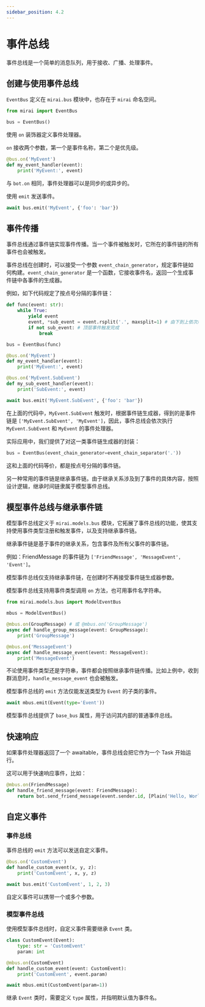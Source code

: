 ```yaml
---
sidebar_position: 4.2
---
```


# 事件总线

事件总线是一个简单的消息队列，用于接收、广播、处理事件。

## 创建与使用事件总线

`EventBus` 定义在 `mirai.bus` 模块中，也存在于 `mirai` 命名空间。

```python
from mirai import EventBus

bus = EventBus()
```

使用 `on` 装饰器定义事件处理器。

`on` 接收两个参数，第一个是事件名称，第二个是优先级。

```python
@bus.on('MyEvent')
def my_event_handler(event):
    print('MyEvent:', event)
```

与 `bot.on` 相同，事件处理器可以是同步的或异步的。

使用 `emit` 发送事件。

```python
await bus.emit('MyEvent', {'foo': 'bar'})
```

## 事件传播

事件总线通过事件链实现事件传播。当一个事件被触发时，它所在的事件链的所有事件也会被触发。

事件总线在创建时，可以接受一个参数 `event_chain_generator`，规定事件链如何构建。`event_chain_generator` 是一个函数，它接收事件名，返回一个生成事件链中各事件的生成器。

例如，如下代码规定了按点号分隔的事件链：

```python
def func(event: str):
    while True:
        yield event
        event, *sub_event = event.rsplit('.', maxsplit=1) # 由下到上依次触发
        if not sub_event: # 顶层事件触发完成
            break

bus = EventBus(func)

@bus.on('MyEvent')
def my_event_handler(event):
    print('MyEvent:', event)

@bus.on('MyEvent.SubEvent')
def my_sub_event_handler(event):
    print('SubEvent:', event)

await bus.emit('MyEvent.SubEvent', {'foo': 'bar'})
```

在上面的代码中，`MyEvent.SubEvent` 触发时，根据事件链生成器，得到的是事件链是 `['MyEvent.SubEvent', 'MyEvent']`，因此，事件总线会依次执行 `MyEvent.SubEvent` 和 `MyEvent` 的事件处理器。

实际应用中，我们提供了对这一类事件链生成器的封装：

```python
bus = EventBus(event_chain_generator=event_chain_separator('.'))
```

这和上面的代码等价，都是按点号分隔的事件链。

另一种常用的事件链是继承事件链。由于继承关系涉及到了事件的具体内容，按照设计逻辑，继承时间链隶属于模型事件总线。

## 模型事件总线与继承事件链

模型事件总线定义于 `mirai.models.bus` 模块，它拓展了事件总线的功能，使其支持使用事件类型注册和触发事件，以及支持继承事件链。

继承事件链是基于事件的继承关系，包含事件及所有父事件的事件链。

例如：FriendMessage 的事件链为 `['FriendMessage', 'MessageEvent', 'Event']`。


<EventChain />

模型事件总线仅支持继承事件链，在创建时不再接受事件链生成器参数。

模型事件总线支持用事件类型调用 `on` 方法，也可用事件名字符串。

```python
from mirai.models.bus import ModelEventBus

mbus = ModelEventBus()

@mbus.on(GroupMessage) # 或 @mbus.on('GroupMessage')
async def handle_group_message(event: GroupMessage):
    print('GroupMessage')

@mbus.on('MessageEvent')
async def handle_message_event(event: MessageEvent):
    print('MessageEvent')
```

不论使用事件类型还是字符串，事件都会按照继承事件链传播。比如上例中，收到群消息时，`handle_message_event` 也会被触发。

模型事件总线的 `emit` 方法仅能发送类型为 `Event` 的子类的事件。

```python
await mbus.emit(Event(type='Event'))
```

模型事件总线提供了 `base_bus` 属性，用于访问其内部的普通事件总线。

## 快速响应

如果事件处理器返回了一个 awaitable，事件总线会把它作为一个 Task 开始运行。

这可以用于快速响应事件，比如：

```python
@mbus.on(FriendMessage)
def handle_friend_message(event: FriendMessage):
    return bot.send_friend_message(event.sender.id, [Plain('Hello, World!')])
```

## 自定义事件

### 事件总线

事件总线的 `emit` 方法可以发送自定义事件。

```python
@bus.on('CustomEvent')
def handle_custom_event(x, y, z):
    print('CustomEvent', x, y, z)

await bus.emit('CustomEvent', 1, 2, 3)
```

自定义事件可以携带一个或多个参数。

### 模型事件总线

使用模型事件总线时，自定义事件需要继承 `Event` 类。

```python
class CustomEvent(Event):
    type: str = 'CustomEvent'
    param: int

@mbus.on(CustomEvent)
def handle_custom_event(event: CustomEvent):
    print('CustomEvent', event.param)

await mbus.emit(CustomEvent(param=1))
```

继承 `Event` 类时，需要定义 `type` 属性，并指明默认值为事件名。
